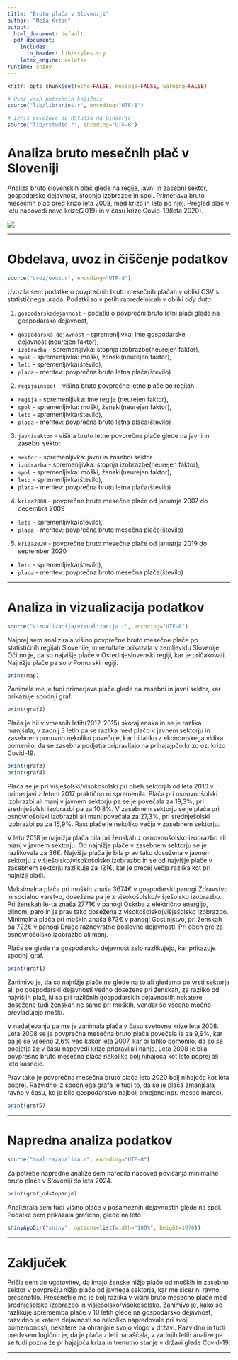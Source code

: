```yaml
---
title: "Bruto plača v Sloveniji"
author: "Neža Kržan"
output:
  html_document: default
  pdf_document:
    includes:
      in_header: lib/styles.sty
    latex_engine: xelatex
runtime: shiny
---
```


```r
knitr::opts_chunk$set(echo=FALSE, message=FALSE, warning=FALSE)

# Uvoz vseh potrebnih knjižnic
source("lib/libraries.r", encoding="UTF-8")
```

```r
# Izris povezave do RStudia na Binderju
source("lib/rstudio.r", encoding="UTF-8")
```

# Analiza bruto mesečnih plač v Sloveniji

Analiza bruto slovenskih plač glede na regije, javni in zasebni sektor, gospodarsko dejavnost, stopnjo izobrazbe in spol. Primerjava bruto mesečnih plač pred krizo leta 2008, med krizo in leto po njej. Pregled plač v letu napovedi nove krize(2019) in v času krize Covid-19(leta 2020).

![](slike/payday.jpg)

***

# Obdelava, uvoz in čiščenje podatkov

```r
source("uvoz/uvoz.r", encoding="UTF-8")
```

Uvozila sem podatke o povprečnih bruto mesečnih plačah v obliki CSV s statističnega
urada. Podatki so v petih rapredelnicah v obliki *tidy data*.

1. `gospodarskadejavnost` - podatki o povprečni bruto letni plači glede na gospodarsko dejavnost,
  - `gospodarska dejavnost` - spremenljivka: ime gospodarske dejavnosti(neurejen faktor),
  - `izobrazba` - spremenljivka: stopnja izobrazbe(neurejen faktor),
  - `spol` - spremenljivka: moški, ženski(neurejen faktor),
  - `leto` - spremenljivka(število),
  - `placa` - meritev: povprečna bruto letna plača(število)

2. `regijainspol` - višina bruto povprečne letne plače po regijah 
  - `regija` -  spremenljivka: ime regije (neurejen faktor),
  - `spol` - spremenljivka: moški, ženski(neurejen faktor),
  - `leto` - spremenljivka(število),
  - `placa` - meritev: povprečna bruto letna plača(število)
  
3. `javnisektor` - višina bruto letne povprečne plače glede na javni in zasebni sektor
  - `sektor` - spremenljivka: javni in zasebni sektor
  - `izobrazba` - spremenljivka: stopnja izobrazbe(neurejen faktor),
  - `spol` - spremenljivka: moški, ženski(neurejen faktor),
  - `leto` - spremenljivka(število),
  - `placa` - meritev: povprečna bruto letna plača(število)
  
4. `kriza2008` - povprečne bruto mesečne plače od januarja 2007 do decembra 2009
  - `leto` - spremenljivka(število),
  - `placa` - meritev: povprečna bruto mesečna plača(število)
  
5. `kriza2020` - povprečne bruto mesečne plače od januarja 2019 do september 2020
  - `leto` - spremenljivka(število),
  - `placa` - meritev: povprečna bruto mesečna plača(število)

***

# Analiza in vizualizacija podatkov

```r
source("vizualizacija/vizualizacija.r", encoding="UTF-8")
```

Najprej sem analizirala višino povprečne bruto mesečne plače po statističnih regijah Slovenije, in rezultate prikazala v zemljevidu Slovenije. Očitno je, da so najvišje plače v Osrednjeslovenski regiji, kar je pričakovati. Najnižje plače pa so v Pomurski regiji. 

```r
print(map)
```

Zanimala me je tudi primerjava plače glede na zasebni in javni sektor, kar prikazuje spodnji graf.


```r
print(graf2)
```

Plača je bil v vmesnih letih(2012-2015) skoraj enaka in se je razlika manjšala, v zadnij 3 letih pa se razlika med plačo v javnem sektorju in zasebnem ponovno nekoliko povečuje, kar bi lahko z ekonomskega vidika pomenilo, da se zasebna podjetja pripravljajo na prihajajpčo krizo oz. krizo Covid-19.

```r
print(graf3)
print(graf4)
```

Plača se je pri višješolski/visokošolski pri obeh sektorjih od leta 2010 v primerjavi z letom 2017 praktično ni spremenila. Plača pri osnovnošolski izobrazbi ali manj  v javnem sektorju pa se je povečala za 19,3%, pri srednješolski izobrazbi pa za 10,8%. V zasebnem sektorju se je plača pri osnovnošolski izobrazbi ali manj povečala za 27,3%, pri srednješolski izobrazbi pa za 15,9%. Rast plače je nekoliko večja v zasebnem sektorju.

V letu 2018 je najnižja plača bila pri ženskah z osnovnošolsko izobrazbo ali manj v javnem sektorju. Od najnižje plače v zasebnem sektorju se je razlikovala za 36€. Najvišja plača je bila prav tako dosežena v javnem sektorju z višješolsko/visokošolsko izobrazbo in se od najvišje plače v zasebnem sektorju razlikuje za 121€, kar je precej večja razlika kot pri najnižji plači.

Maksimalna plača pri moških znaša 3674€ v gospodarski panogi Zdravstvo in socialno varstvo, dosežena pa je z visokošolsko/višješolsko izobrazbo. Pri ženskah le-ta znaša 2771€ v panogi Oskrba z električno energijo, plinom, paro in je prav tako dosežena z visokošolsko(višješolsko izobrazbo. 
Minimalna plača pri moških znaša 873€ v panogi Gostinjstvo, pri ženskah pa 722€ v panogi Druge raznovrstne poslovne dejavnosti. Pri obeh gre za osnovnošolsko izobrazbo ali manj.

Plače se glede na gospodarsko dejavnost zelo razlikujejo, kar prikazuje spodnji graf.
```r
print(graf1)
```

Zanimivo je, da so najnižje plače ne glede na to ali gledamo po vrsti sektorja ali po gospodarski dejavnosti vedno dosežene pri ženskah, za razliko od najvišjih plač, ki so pri različnih gospodarskih dejavnostih nekatere dosežene tudi ženskah ne samo pri moških, vendar še vseeno močno prevladujejo moški.

V nadaljevanju pa me je zanimala plača v času svetovne krize leta 2008. Leta 2008 se je povprečna mesečna bruto plača povečala le za 9,9%, kar pa je še vseeno 2,6% več kakor leta 2007, kar bi lahko pomenilo, da so se podjetja že v času napovedi krize pripravljali nanjo. Leta 2008 je bila povprešno bruto mesečna plača nekoliko bolj nihajoča kot leto poprej ali leto kasneje. 

Prav tako je povprečna mesečna bruto plača leta 2020 bolj nihajoča kot leta poprej. Razvidno iz spodnjega grafa je tudi to, da se je plača zmanjšala ravno v času, ko je bilo gospodarstvo najbolj omejeno(npr. mesec marec).

```r
print(graf5)
```

***

# Napredna analiza podatkov
```r
source("analiza/analiza.r", encoding="UTF-8")
```

Za potrebe napredne analize sem naredila napoved povišanja minimalne bruto plače v Sloveniji do leta 2024. 

```r
print(graf_odstopanje)
```

Analizirala sem tudi višino plače v posameznih dejavnostih glede na spol. Podatke sem prikazala grafično, glede na leto.

```r
shinyAppDir("shiny", options=list(width="100%", height=1070))
```

***

# Zaključek
Prišla sem do ugotovitev, da imajo ženske nižjo plačo od moških in zasebno sektor v povprečju nižjo plačo od javnega sektorja, kar me sicer ni ravno presenetilo. Presenetile me je bolj razlika v višini bruto mesečne plače med srednješolsko izobrazbo in višješolsko/visokošolsko. 
Zanimivo je, kako se razlikuje sprememba plače v 10 letih glede na gospodarsko dejavnost, razvidno je katere dejavnosti so nekoliko napredovale pri svoji pomembnosti, nekatere pa ohranjale svojo vlogo v državi.
Razvidno in tudi predvsem logično je, da je plača z leti naraščala, v zadnjih letih analize pa se tudi pozna že prihajajoča kriza in trenutno stanje v državi glede Covid-19. 

***